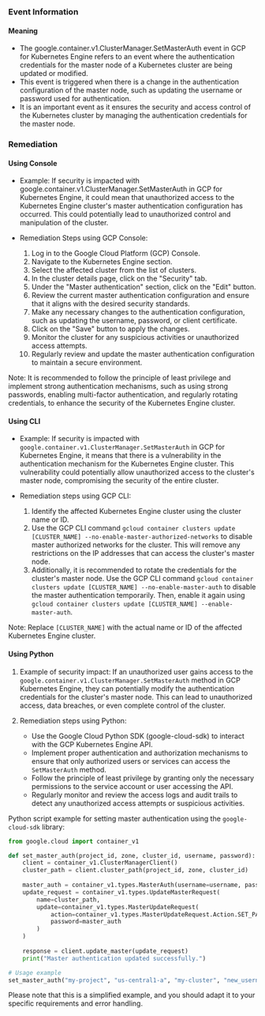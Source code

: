 
### Event Information

#### Meaning

- The google.container.v1.ClusterManager.SetMasterAuth event in GCP for Kubernetes Engine refers to an event where the authentication credentials for the master node of a Kubernetes cluster are being updated or modified.
- This event is triggered when there is a change in the authentication configuration of the master node, such as updating the username or password used for authentication.
- It is an important event as it ensures the security and access control of the Kubernetes cluster by managing the authentication credentials for the master node.

### Remediation

#### Using Console

- Example: If security is impacted with google.container.v1.ClusterManager.SetMasterAuth in GCP for Kubernetes Engine, it could mean that unauthorized access to the Kubernetes Engine cluster's master authentication configuration has occurred. This could potentially lead to unauthorized control and manipulation of the cluster.

- Remediation Steps using GCP Console:
  1. Log in to the Google Cloud Platform (GCP) Console.
  2. Navigate to the Kubernetes Engine section.
  3. Select the affected cluster from the list of clusters.
  4. In the cluster details page, click on the "Security" tab.
  5. Under the "Master authentication" section, click on the "Edit" button.
  6. Review the current master authentication configuration and ensure that it aligns with the desired security standards.
  7. Make any necessary changes to the authentication configuration, such as updating the username, password, or client certificate.
  8. Click on the "Save" button to apply the changes.
  9. Monitor the cluster for any suspicious activities or unauthorized access attempts.
  10. Regularly review and update the master authentication configuration to maintain a secure environment.

Note: It is recommended to follow the principle of least privilege and implement strong authentication mechanisms, such as using strong passwords, enabling multi-factor authentication, and regularly rotating credentials, to enhance the security of the Kubernetes Engine cluster.

#### Using CLI

- Example: If security is impacted with `google.container.v1.ClusterManager.SetMasterAuth` in GCP for Kubernetes Engine, it means that there is a vulnerability in the authentication mechanism for the Kubernetes Engine cluster. This vulnerability could potentially allow unauthorized access to the cluster's master node, compromising the security of the entire cluster.

- Remediation steps using GCP CLI:
  1. Identify the affected Kubernetes Engine cluster using the cluster name or ID.
  2. Use the GCP CLI command `gcloud container clusters update [CLUSTER_NAME] --no-enable-master-authorized-networks` to disable master authorized networks for the cluster. This will remove any restrictions on the IP addresses that can access the cluster's master node.
  3. Additionally, it is recommended to rotate the credentials for the cluster's master node. Use the GCP CLI command `gcloud container clusters update [CLUSTER_NAME] --no-enable-master-auth` to disable the master authentication temporarily. Then, enable it again using `gcloud container clusters update [CLUSTER_NAME] --enable-master-auth`.

Note: Replace `[CLUSTER_NAME]` with the actual name or ID of the affected Kubernetes Engine cluster.

#### Using Python

1. Example of security impact: If an unauthorized user gains access to the `google.container.v1.ClusterManager.SetMasterAuth` method in GCP Kubernetes Engine, they can potentially modify the authentication credentials for the cluster's master node. This can lead to unauthorized access, data breaches, or even complete control of the cluster.

2. Remediation steps using Python:
   - Use the Google Cloud Python SDK (google-cloud-sdk) to interact with the GCP Kubernetes Engine API.
   - Implement proper authentication and authorization mechanisms to ensure that only authorized users or services can access the `SetMasterAuth` method.
   - Follow the principle of least privilege by granting only the necessary permissions to the service account or user accessing the API.
   - Regularly monitor and review the access logs and audit trails to detect any unauthorized access attempts or suspicious activities.

Python script example for setting master authentication using the `google-cloud-sdk` library:

```python
from google.cloud import container_v1

def set_master_auth(project_id, zone, cluster_id, username, password):
    client = container_v1.ClusterManagerClient()
    cluster_path = client.cluster_path(project_id, zone, cluster_id)
    
    master_auth = container_v1.types.MasterAuth(username=username, password=password)
    update_request = container_v1.types.UpdateMasterRequest(
        name=cluster_path,
        update=container_v1.types.MasterUpdateRequest(
            action=container_v1.types.MasterUpdateRequest.Action.SET_PASSWORD,
            password=master_auth
        )
    )
    
    response = client.update_master(update_request)
    print("Master authentication updated successfully.")

# Usage example
set_master_auth("my-project", "us-central1-a", "my-cluster", "new_username", "new_password")
```

Please note that this is a simplified example, and you should adapt it to your specific requirements and error handling.

